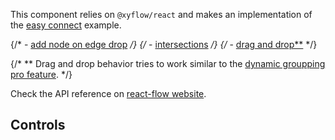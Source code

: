 
<Meta of={FlowStories} />

<Title>Flow example</Title>

This component relies on `@xyflow/react` and makes an implementation of the [easy connect](https://reactflow.dev/examples/nodes/easy-connect) example.

{/* - [add node on edge drop](https://reactflow.dev/examples/nodes/add-node-on-edge-drop) */}
{/* - [intersections](https://reactflow.dev/examples/nodes/intersections) */}
{/* - [drag and drop\*\*](https://reactflow.dev/examples/interaction/drag-and-drop) */}

{/* \*\* Drag and drop behavior tries to work similar to the [dynamic groupping pro feature](https://reactflow.dev/examples/nodes/dynamic-grouping). */}

Check the API reference on [react-flow website](https://reactflow.dev/api-reference).

<Primary />

## Controls

<Controls />
